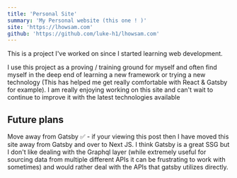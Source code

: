 ```yaml
---
title: 'Personal Site'
summary: 'My Personal website (this one ! )'
site: 'https://lhowsam.com'
github: 'https://github.com/luke-h1/lhowsam.com'
---
```



This is a project I've worked on since I started learning web development.

I use this project as a proving / training ground for myself and often find myself in the deep end of learning a new framework or trying a new technology (This has helped me get really comfortable with React & Gatsby for example). I am really enjoying working on this site and can't wait to continue to improve it with the latest technologies available


## Future plans 

Move away from Gatsby ✅ - if your viewing this post then I have moved this site away from Gatsby and over to Next JS. I think Gatsby is a great SSG but I don't like dealing with the Graphql layer (while extremely useful for sourcing data from multiple different APIs it can be frustrating to work with sometimes) and would rather deal with the APIs that gatsby utilizes directly. 